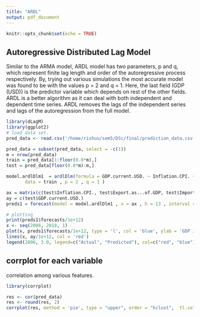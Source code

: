 ```yaml
---
title: "ARDL"
output: pdf_document
---
```


```r
knitr::opts_chunk$set(echo = TRUE)
```

## Autoregressive Distributed Lag Model

Similar to the ARMA model, ARDL model has two parameters, p and q, which represent finite lag length and order of the autoregressive process respectively. By, trying out various simulations the most accurate model was found to be with the values p = 2 and q = 1. Here, the last field (GDP (USD)) is the predictor variable which depends on rest of the other fields. ARDL is a better algorithm as it can deal with both independent and dependent time series. ARDL removes the lags of the independent series and lags of the autoregression from the full model.
```r
library(dLagM)
library(ggplot2)
# load data set.
pred_data <- read.csv('/home/rishuu/sem5/DSc/final/prediction_data.csv')

pred_data = subset(pred_data, select = -c(1))
m = nrow(pred_data)
train = pred_data[1:floor(0.8*m),]
test = pred_data[floor(0.8*m):m,]

model.ardlDlm1  = ardlDlm(formula = GDP.current.USD. ~ Inflation.CPI. + Export.as...of.GDP + Import.as...of.GDP + exchange.rate + Gross.Domestic.Capital.Formation...of.GDP., 
       data = train , p = 2 , q = 1 )

ax = matrix(c(test$Inflation.CPI., test$Export.as...of.GDP, test$Import.as...of.GDP, test$exchange.rate, test$Gross.Domestic.Capital.Formation...of.GDP.), ncol = 13)
ay = c(test$GDP.current.USD.)
preds1 = forecast(model = model.ardlDlm1 , x = ax , h = 13 , interval = FALSE, nSim = 1000) 

# plotting
print(preds1$forecasts/1e+12)
x <- seq(2006, 2018, 1)
plot(x, preds1$forecasts/1e+12, type = 'l', col = 'blue', ylab = 'GDP in (Trillion USD)', xlab = 'Year')
lines(x, ay/1e+12, col = 'red')
legend(2006, 3.0, legend=c("Actual", "Predicted"), col=c("red", "blue"), lty=1:2, cex=0.8)

```

## corrplot for each variable

correlation among various features.

```r
library(corrplot)

res <- cor(pred_data)
res <- round(res, 2)
corrplot(res, method = 'pie', type = "upper", order = "hclust",  tl.col = "black", tl.srt = 45)

```
